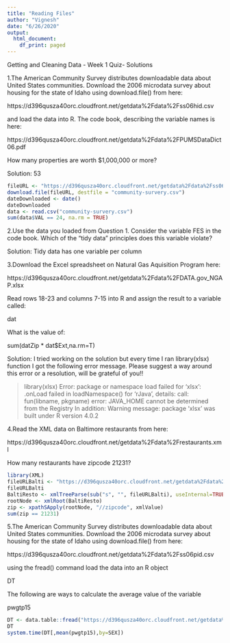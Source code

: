 ```yaml
---
title: "Reading Files"
author: "Vignesh"
date: "6/26/2020"
output:
  html_document:
    df_print: paged
---
```

Getting and Cleaning Data - Week 1 Quiz- Solutions

1.The American Community Survey distributes downloadable data about United States communities. Download the 2006 microdata survey about housing for the state of Idaho using download.file() from here:

https://d396qusza40orc.cloudfront.net/getdata%2Fdata%2Fss06hid.csv

and load the data into R. The code book, describing the variable names is here:

https://d396qusza40orc.cloudfront.net/getdata%2Fdata%2FPUMSDataDict06.pdf

How many properties are worth $1,000,000 or more?

Solution: 53
```r
fileURL <- "https://d396qusza40orc.cloudfront.net/getdata%2Fdata%2Fss06hid.csv"
download.file(fileURL, destfile = "community-survery.csv")
dateDownloaded <- date()
dateDownloaded
data <- read.csv("community-survery.csv")
sum(data$VAL == 24, na.rm = TRUE)
```

2.Use the data you loaded from Question 1. Consider the variable FES in the code book. Which of the "tidy data" principles does this variable violate?

Solution: Tidy data has one variable per column

3.Download the Excel spreadsheet on Natural Gas Aquisition Program here:

https://d396qusza40orc.cloudfront.net/getdata%2Fdata%2FDATA.gov_NGAP.xlsx

Read rows 18-23 and columns 7-15 into R and assign the result to a variable called:

dat

What is the value of:

sum(datZip * dat$Ext,na.rm=T)

Solution: I tried working on the solution but every time I ran library(xlsx) function I got the following error message. Please suggest a way around this error or a resolution, will be grateful of you!!

> library(xlsx)
Error: package or namespace load failed for ‘xlsx’:
 .onLoad failed in loadNamespace() for 'rJava', details:
  call: fun(libname, pkgname)
  error: JAVA_HOME cannot be determined from the Registry
In addition: Warning message:
package ‘xlsx’ was built under R version 4.0.2 


4.Read the XML data on Baltimore restaurants from here:

https://d396qusza40orc.cloudfront.net/getdata%2Fdata%2Frestaurants.xml

How many restaurants have zipcode 21231?

```r
library(XML)
fileURLBalti <- "https://d396qusza40orc.cloudfront.net/getdata%2Fdata%2Frestaurants.xml"
fileURLBalti
BaltiResto <- xmlTreeParse(sub("s", "", fileURLBalti), useInternal=TRUE)
rootNode <- xmlRoot(BaltiResto)
zip <- xpathSApply(rootNode, "//zipcode", xmlValue)
sum(zip == 21231)
```

5.The American Community Survey distributes downloadable data about United States communities. Download the 2006 microdata survey about housing for the state of Idaho using download.file() from here:

https://d396qusza40orc.cloudfront.net/getdata%2Fdata%2Fss06pid.csv

using the fread() command load the data into an R object

DT

The following are ways to calculate the average value of the variable

pwgtp15

```r
DT <- data.table::fread("https://d396qusza40orc.cloudfront.net/getdata%2Fdata%2Fss06pid.csv")
DT
system.time(DT[,mean(pwgtp15),by=SEX])
```